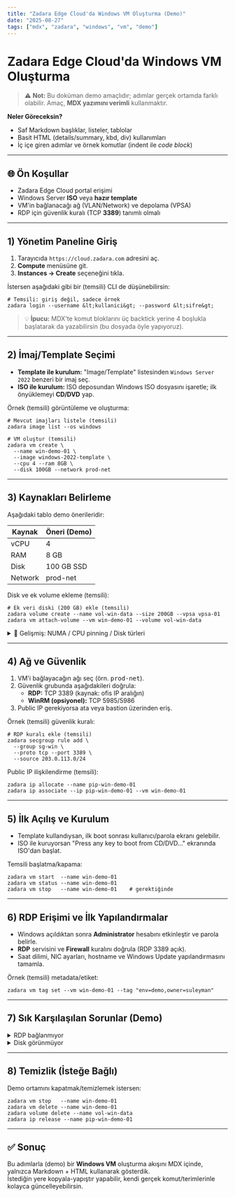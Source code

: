 ```yaml
---
title: "Zadara Edge Cloud'da Windows VM Oluşturma (Demo)"
date: "2025-08-27"
tags: ["mdx", "zadara", "windows", "vm", "demo"]
---
```


# Zadara Edge Cloud'da Windows VM Oluşturma

> ⚠️ **Not:** Bu doküman demo amaçlıdır; adımlar gerçek ortamda farklı olabilir. Amaç, **MDX yazımını verimli** kullanmaktır.

<div style={{ padding: "12px", border: "1px solid #e5e7eb", borderRadius: "8px", backgroundColor: "#fafafa", margin: "12px 0" }}>
  <strong>Neler Göreceksin?</strong>
  <ul>
    <li>Saf Markdown başlıklar, listeler, tablolar</li>
    <li>Basit HTML (details/summary, kbd, div) kullanımları</li>
    <li>İç içe giren adımlar ve örnek komutlar (indent ile <em>code block</em>)</li>
  </ul>
</div>

---

## 🌐 Ön Koşullar

- Zadara Edge Cloud portal erişimi
- Windows Server **ISO** veya **hazır template**
- VM'in bağlanacağı ağ (VLAN/Network) ve depolama (VPSA)
- RDP için güvenlik kuralı (TCP **3389**) tanımlı olmalı

---

## 1) Yönetim Paneline Giriş

1. Tarayıcıda `https://cloud.zadara.com` adresini aç.
2. **Compute** menüsüne git.
3. **Instances → Create** seçeneğini tıkla.

İstersen aşağıdaki gibi bir (temsili) CLI de düşünebilirsin:

    # Temsili: giriş değil, sadece örnek
    zadara login --username &lt;kullanici&gt; --password &lt;sifre&gt;

> 💡 **İpucu:** MDX'te komut bloklarını üç backtick yerine 4 boşlukla başlatarak da yazabilirsin (bu dosyada öyle yapıyoruz).

---

## 2) İmaj/Template Seçimi

- **Template ile kurulum:** "Image/Template" listesinden `Windows Server 2022` benzeri bir imaj seç.
- **ISO ile kurulum:** ISO deposundan Windows ISO dosyasını işaretle; ilk önyüklemeyi **CD/DVD** yap.

Örnek (temsili) görüntüleme ve oluşturma:

    # Mevcut imajları listele (temsili)
    zadara image list --os windows

    # VM oluştur (temsili)
    zadara vm create \
      --name win-demo-01 \
      --image windows-2022-template \
      --cpu 4 --ram 8GB \
      --disk 100GB --network prod-net

---

## 3) Kaynakları Belirleme

Aşağıdaki tablo demo önerileridir:

| Kaynak  | Öneri (Demo) |
|---------|--------------|
| vCPU    | 4            |
| RAM     | 8 GB         |
| Disk    | 100 GB SSD   |
| Network | prod-net     |

Disk ve ek volume ekleme (temsili):

    # Ek veri diski (200 GB) ekle (temsili)
    zadara volume create --name vol-win-data --size 200GB --vpsa vpsa-01
    zadara vm attach-volume --vm win-demo-01 --volume vol-win-data

<details>
  <summary>🔎 Gelişmiş: NUMA / CPU pinning / Disk türleri</summary>
  <p>Gerçek ortama göre IOPS/latency hedeflerini belirleyip disk policy tanımlayın. Demo amaçlıdır.</p>
</details>

---

## 4) Ağ ve Güvenlik

1. VM'i bağlayacağın ağı seç (örn. <kbd>prod-net</kbd>).
2. Güvenlik grubunda aşağıdakileri doğrula:
   - **RDP:** TCP 3389 (kaynak: ofis IP aralığın)
   - **WinRM (opsiyonel):** TCP 5985/5986
3. Public IP gerekiyorsa ata veya bastion üzerinden eriş.

Örnek (temsili) güvenlik kuralı:

    # RDP kuralı ekle (temsili)
    zadara secgroup rule add \
      --group sg-win \
      --proto tcp --port 3389 \
      --source 203.0.113.0/24

Public IP ilişkilendirme (temsili):

    zadara ip allocate --name pip-win-demo-01
    zadara ip associate --ip pip-win-demo-01 --vm win-demo-01

---

## 5) İlk Açılış ve Kurulum

- Template kullandıysan, ilk boot sonrası kullanıcı/parola ekranı gelebilir.
- ISO ile kuruyorsan "Press any key to boot from CD/DVD…" ekranında ISO'dan başlat.

Temsili başlatma/kapama:

    zadara vm start  --name win-demo-01
    zadara vm status --name win-demo-01
    zadara vm stop   --name win-demo-01    # gerektiğinde

---

## 6) RDP Erişimi ve İlk Yapılandırmalar

- Windows açıldıktan sonra **Administrator** hesabını etkinleştir ve parola belirle.
- **RDP** servisini ve **Firewall** kuralını doğrula (RDP 3389 açık).
- Saat dilimi, NIC ayarları, hostname ve Windows Update yapılandırmasını tamamla.

Örnek (temsili) metadata/etiket:

    zadara vm tag set --vm win-demo-01 --tag "env=demo,owner=suleyman"

---

## 7) Sık Karşılaşılan Sorunlar (Demo)

<details>
  <summary>RDP bağlanmıyor</summary>
  <ul>
    <li>Güvenlik grubunda 3389 açık mı?</li>
    <li>VM içinde Windows Firewall kuralı açık mı?</li>
    <li>Doğru IP/DNS'e bağlanıyor musun?</li>
  </ul>
</details>

<details>
  <summary>Disk görünmüyor</summary>
  <ul>
    <li>Volume gerçekten ekli mi?</li>
    <li>Windows'ta Disk Management ile initialize/format yaptın mı?</li>
  </ul>
</details>

---

## 8) Temizlik (İsteğe Bağlı)

Demo ortamını kapatmak/temizlemek istersen:

    zadara vm stop   --name win-demo-01
    zadara vm delete --name win-demo-01
    zadara volume delete --name vol-win-data
    zadara ip release --name pip-win-demo-01

---

## ✅ Sonuç

Bu adımlarla (demo) bir **Windows VM** oluşturma akışını MDX içinde, yalnızca Markdown + HTML kullanarak gösterdik.  
İstediğin yere kopyala-yapıştır yapabilir, kendi gerçek komut/terimlerinle kolayca güncelleyebilirsin.
